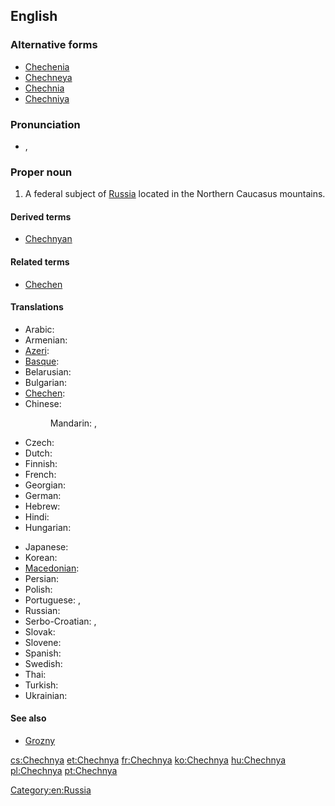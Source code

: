 ==English==
{{wikipedia}}

===Alternative forms===
* [[Chechenia]]
* [[Chechneya]]
* [[Chechnia]]
* [[Chechniya]]

===Pronunciation===
* {{a|UK}} {{IPA|/ˈtʃɛtʃ.ni.ə/|/ˈtʃɛtʃ.ɲi.ə/}}, {{SAMPA|/"tSEtS.ni.@/|/"tSEtS.Ji.@/}}

===Proper noun===
{{en-proper noun}}

# A federal subject of [[Russia]] located in the Northern Caucasus mountains.

====Derived terms====
* [[Chechnyan]]

====Related terms====
* [[Chechen]]

====Translations====
{{trans-top|federal subject of Russia}}
* Arabic: {{t|ar|الشيشان|m|tr=al-shiishān}}
* Armenian: {{t-|hy|Չեչնիա|tr=Čečnia}}
* [[Azeri]]: {{t|az|Çeçenistan|xs=Azeri}}
* [[Basque]]: {{t|eu|Txetxenia}}
* Belarusian: {{t|be|Чачня|f|tr=Čačnjá|xs=Belarusian}}
* Bulgarian: {{t|bg|Чечения|f|tr=Čečénija}}
* [[Chechen]]: {{tø|ce|Нохчийчоь|tr=Noxçiyçö}}
* Chinese:
*: Mandarin: {{t|cmn|車臣|sc=Hani}},  {{t|cmn|车臣|tr=Chēchén|sc=Hani}}
* Czech: {{t-|cs|Čečensko|n}}
* Dutch: {{t|nl|Tsjetsjenië}}
* Finnish: {{t+|fi|Tšetšenia}}
* French: {{t+|fr|Tchétchénie|f}}
* Georgian: {{t-|ka|ჩეჩნეთი|tr=čečnet'i|sc=Geor|xs=Georgian}}
* German: {{t+|de|Tschetschenien}}
* Hebrew: {{t|he|צ'צ'ניה}}
* Hindi: {{t|hi|चेचन्या|tr=cecan'yā|xs=Hindi}}
* Hungarian: {{t+|hu|Csecsenföld}}
{{trans-mid}}
* Japanese: {{t|ja|チェチェン|tr=Chechen}}
* Korean: {{t|ko|체첸|tr=Chechen|sc=Hang}}
* [[Macedonian]]: {{t|mk|Чеченија|f|tr=Čečénija}}
* Persian: {{t|fa|چچنستان|xs=Persian}}
* Polish: {{t+|pl|Czeczenia|f}}
* Portuguese: {{t|pt|Chechénia|f}}, {{t+|pt|Chechênia|f}}
* Russian: {{t+|ru|Чечня|f|tr=Čečnjá}}
* Serbo-Croatian: {{t|sh|Чеченија|f|sc=Cyrl|xs=Serbo-Croatian}},  {{t|sh|Čečenija|f|xs=Serbo-Croatian}}
* Slovak: {{t-|sk|Čečensko|n}}
* Slovene: {{t|sl|Čečenija|f}}
* Spanish: {{t+|es|Chechenia|f}}
* Swedish: {{t+|sv|Tjetjenien|c}}
* Thai: {{t|th|เชชเนีย}}
* Turkish: {{t|tr|Çeçenya}}
* Ukrainian: {{t-|uk|Чечня|f|tr=Čečnjá|xs=Ukrainian}}
{{trans-bottom}}

====See also====
* [[Grozny]]

[[Category:en:Russia]]

[[cs:Chechnya]]
[[et:Chechnya]]
[[fr:Chechnya]]
[[ko:Chechnya]]
[[hu:Chechnya]]
[[pl:Chechnya]]
[[pt:Chechnya]]